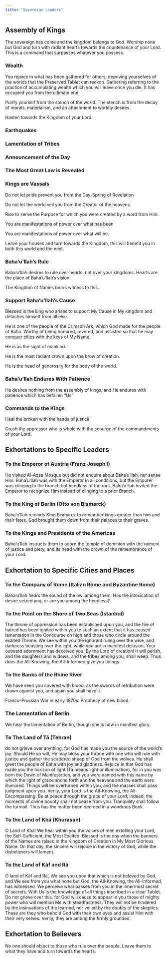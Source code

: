 ```yaml
---
title: "Sovereign Leaders"
---
```


## Assembly of Kings

The sovereign has come and the kingdom belongs to God. Worship none but God and turn with radiant hearts towards the countenance of your Lord. This is a command that surpasses whatever you possess.

### Wealth

You rejoice in what has been gathered for others, depriving yourselves of the worlds that the Preserved Tablet can reckon. Gathering referring to the practice of accumulating wealth which you will leave once you die. It has occupied you from the ultimate end.

Purify yourself from the stench of the world. The stench is from the decay of morals, materialism, and an attachment to worldly desires.

Hasten towards the Kingdom of your Lord.

### Earthquakes

### Lamentation of Tribes

### Announcement of the Day

### The Most Great Law is Revealed

### Kings are Vassals

Do not let pride prevent you from the Day-Spring of Revelation

Do not let the world veil you from the Creator of the heavens

Rise to serve the Purpose for which you were created by a word from Him.

You are manifestations of power over what has been

You are manifestations of power over what will be.

Leave your houses and turn towards the Kingdom, this will benefit you in both this world and the next.

### Baha'u'llah's Rule

Baha'u'llah desires to rule over hearts, not over your kingdoms. Hearts are the place of Baha'u'llah's vision.

The Kingdom of Names bears witness to this.

### Support Baha'u'llah's Cause

Blessed is the king who arises to support My Cause in My kingdom and detaches himself from all else.

He is one of the people of the Crimson Ark, which God made for the people of Baha. Worthy of being honored, revered, and assisted so that he may conquer cities with the keys of My Name.

He is as the sight of mankind.

He is the most radiant crown upon the brow of creation.

He is the head of generosity for the body of the world.

### Baha'u'llah Endures With Patience

He desires nothing from the assembly of kings, and He endures with patience which has befallen "Us"

### Commands to the Kings

Heal the broken with the hands of justice

Crush the oppressor who is whole with the scourge of the commandments of your Lord.

## Exhortations to Specific Leaders

### To the Emperor of Austria (Franz Joseph I)

He visited Al-Aqsa Mosque but did not enquire about Baha'u'llah, nor sense Him. Baha'u'llah was with the Emperor in all conditions, but the Emporer was clinging to the branch but heedless of the root. Baha'u'llah invited the Emperor to recognize Him instead of clinging to a prior Branch.

### To the King of Berlin (Otto von Bismarck)

Baha'u'llah reminds King Bismarck to remember kings greater than him and their fates. God brought them down from their palaces to their graves.

### To the Kings and Presidents of the Americas

Baha'u'llah instructs them to adorn the temple of dominion with the raiment of justice and piety, and its head with the crown of the remembrance of your Lord.

## Exhortation to Specific Cities and Places

### To the Company of Rome (Italian Rome and Byzantine Rome)

Baha'u'llah hears the sound of the owl among them. Has the intoxication of desire seized you, or are you among the heedless?

### To the Point on the Shore of Two Seas (Istanbul)

The throne of oppression has been established upon you, and the fire of hatred has been ignited within you to such an extent that it has caused lamentation in the Concourse on high and those who circle around the exalted Throne. We see within you the ignorant ruling over the wise, and darkness boasting over the light, while you are in manifest delusion. Your outward adornment has deceived you. By the Lord of creation! It will perish, and the daughters and widows, and the tribes among you, shall weep. Thus does the All-Knowing, the All-Informed give you tidings.

### To the Banks of the Rhine River

We have seen you covered with blood, as the swords of retribution were drawn against you, and again you shall have it.

Franco-Prussian War in early 1870s. Prophecy of new blood.

### The Lamentation of Berlin

We hear the lamentation of Berlin, though she is now in manifest glory.

### To The Land of Ṭā (Tehran)

do not grieve over anything, for God has made you the source of the world's joy. Should He so will, He may bless your throne with one who will rule with justice and gather the scattered sheep of God from the wolves. He shall greet the people of Bahá with joy and gladness. Rejoice in that God has made you the horizon of light (Ta means light or illumination), for in you was born the Dawn of Manifestation, and you were named with this name by which the light of grace shone forth and the heavens and the earth were illumined. Things will be overturned within you, and the masses shall pass judgment upon you. Verily, your Lord is the All-Knowing, the All-Encompassing. Be at peace through the grace of your Lord; indeed, the moments of divine bounty shall not cease from you. Tranquility shall follow the turmoil. Thus has the matter been decreed in a wondrous Book.

### To the Land of Khá (Khurasan)

O Land of Khá! We hear within you the voices of men extolling your Lord, the Self-Sufficient, the Most Exalted. Blessed is the day when the banners of the Names are raised in the Kingdom of Creation in My Most Glorious Name. On that day, the sincere will rejoice in the victory of God, while the disbelievers will lament.

### To the Land of Kāf and Rā

O land of Kāf and Rā', We see you upon that which is not beloved by God, and We see from you what none but God, the All-Knowing, the All-Informed, has witnessed. We perceive what passes from you in the innermost secret of secrets. With Us is the knowledge of all things inscribed in a clear Tablet. Do not grieve over this, for God will cause to appear in you those of mighty power who will mention Me with steadfastness. They will not be hindered by the insinuations of the learned, nor veiled by the doubts of the skeptics. These are they who behold God with their own eyes and assist Him with their very selves. Verily, they are among the firmly grounded.

## Exhortation to Believers

No one should object to those who rule over the people. Leave them to what they have and turn towards the hearts.
